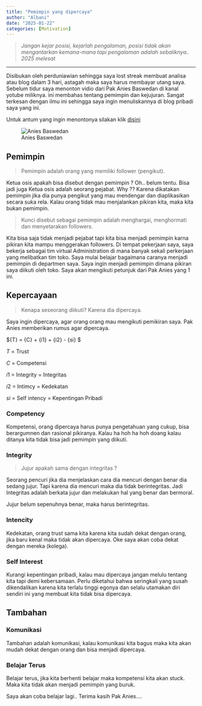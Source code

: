 ```yaml
---
title: "Pemimpin yang dipercaya"
author: "Albani"
date: "2025-01-22"
categories: [Motivation]
---
```

> *Jangan kejar posisi, kejarlah pengalaman, posisi tidak akan mengantarkan kemana-mana tapi pengalaman adalah sebaliknya.. 2025 melesat*

-------

Disibukan oleh perduniawian sehingga saya lost streak membuat analisa atau blog dalam 3 hari, astagah maka saya harus membayar utang saya. Sebelum tidur saya menonton vidio dari Pak Anies Baswedan di kanal yotube miliknya. ini membahas tentang pemimpin dan kejujuran. Sangat terkesan dengan ilmu ini sehingga saya ingin menuliskannya di blog pribadi saya yang ini.

Untuk antum yang ingin menontonya silakan klik [disini](https://www.youtube.com/watch?v=DCuOPg7a1B8)

![Anies Baswedan](25.jpg)

## Pemimpin

> Pemimpin adalah orang yang memiliki follower (pengikut).

Ketua osis apakah bisa disebut dengan pemimpin ? Oh.. belum tentu. Bisa jadi juga Ketua osis adalah seorang pejabat.  Why ?? Karena dikatakan pemimpin jika dia punya pengikut yang mau mendengar dan diaplikasikan secara suka rela. Kalau orang tidak mau menjalankan pikiran kita, maka kita bukan pemimpin.

> Kunci disebut sebagai pemimpin adalah menghargai, menghormati dan menyetarakan followers.

Kita bisa saja tidak menjadi pejabat tapi kita bisa menjadi pemimpin karna pikiran kita mampu menggerakan followers. Di tempat pekerjaan saya, saya bekerja sebagai tim virtual Administration di mana banyak sekali perkerjaan yang melibatkan tim toko. Saya mulai belajar bagaimana caranya menjadi pemimpin di departmen saya. Saya ingin menjadi pemimpin dimana pikiran saya diikuti oleh toko. Saya akan mengikuti petunjuk dari Pak Anies yang 1 ini.

## Kepercayaan

> Kenapa seseorang diikuti? Karena dia dipercaya.

Saya ingin dipercaya, agar orang orang mau mengikuti pemikiran saya. Pak Anies memberikan rumus agar dipercaya.

${T} = {C} + {i1} + {i2} - {si} $

$T$ = Trust

$C$ = Competensi

$i1$ = Integrity = Integritas

$i2$ = Intimcy = Kedekatan

$si$ = Self intency = Kepentingan Pribadi

### Competency

Kompetensi, orang dipercaya harus punya pengetahuan yang cukup, bisa berargumnen dan rasional pikiranya. Kalau ha hoh ha hoh doang kalau ditanya kita tidak bisa jadi pemimpin yang diikuti.

### Integrity

> Jujur apakah sama dengan integritas ?

Seorang pencuri jika dia menjelaskan cara dia mencuri dengan benar dia sedang jujur. Tapi karena dia mencuri maka dia tidak berintegritas. Jadi Integritas adalah berkata jujur dan melakukan hal yang benar dan bermoral.

Jujur belum sepenuhnya benar, maka harus berintegritas.

### Intencity

Kedekatan, orang trust sama kita karena kita sudah dekat dengan orang, jika baru kenal maka tidak akan dipercaya. Oke saya akan coba dekat dengan mereka (kolega).

### Self Interest

Kurangi kepentingan pribadi, kalau mau dipercaya jangan melulu tentang kita tapi demi kebersamaan. Perlu diketahui bahwa seringkali yang susah dikendalikan karena kita terlalu tinggi egonya dan selalu utamakan diri sendiri ini yang membuat kita tidak bisa dipercaya.

## Tambahan

### Komunikasi

Tambahan adalah komunikasi, kalau komunikasi kita bagus maka kita akan mudah dekat dengan orang dan bisa menjadi dipercaya.

### Belajar Terus

Belajar terus, jika kita berhenti belajar maka kompetensi kita akan stuck. Maka kita tidak akan menjadi pemimpin yang buruk.

Saya akan coba belajar lagi.. Terima kasih Pak Anies....